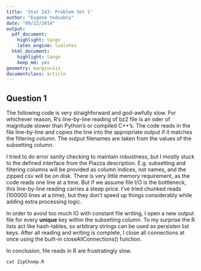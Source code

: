 ```yaml
---
title: 'Stat 243: Problem Set 1'
author: "Eugene Yedvabny"
date: "09/22/2014"
output:
  pdf_document:
    highlight: tango
    latex_engine: lualatex
  html_document:
    highlight: tango
    keep_md: yes
geometry: margin=1in
documentclass: article
---
```

## Question 1

The following code is very straighforward and god-awfully slow. For whichever reason, R's line-by-line reading of bz2 file is an oder of magnitude slower than Python's or compiled C++'s. The code reads in the file line-by-line and copies the line into the appropriate output if it matches the filtering column. The output filenames are taken from the values of the subsetting column.

I tried to do error sanity checking to maintain robustness, but I mostly stuck to the defined interface from the Piazza description. E.g. subsetting and filtering columns will be provided as column indices, not names, and the zipped csv will be on disk. There is very little memory requirement, as the code reads one line at a time. But if we assume file I/O is the bottleneck, this line-by-line reading carries a steep price. I've tried chunked reads (100000 lines at a time), but they don't speed up things considerably while adding extra processing logic.

In order to avoid too much IO with constant file writing, I open a new output file for every __unique__ key within the subsetting column. To my surprise the R lists act like hash-tables, so arbitrary strings can be used as persisten list keys. After all reading and writing is complete, I close all connections at once using the built-in closeAllConnections() function.

In conclusion, file reads in R are frustratingly slow.

```r
cat ZipChomp.R
```

